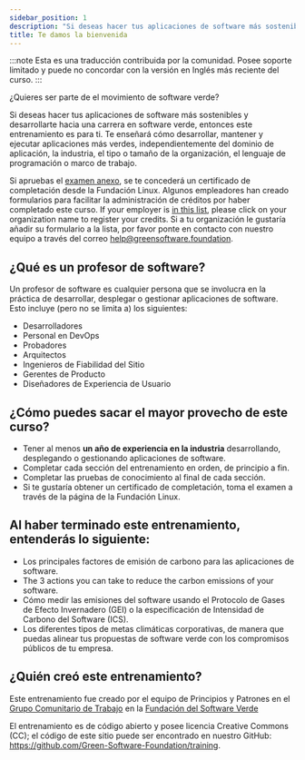 ```yaml
---
sidebar_position: 1
description: "Si deseas hacer tus aplicaciones de software más sostenibles y desarrollarte hacia una carrera en software verde, entonces este entrenamiento es para ti"
title: Te damos la bienvenida
---
```


:::note
Esta es una traducción contribuida por la comunidad. Posee soporte limitado y puede no concordar con la versión en Inglés más reciente del curso.
:::

¿Quieres ser parte de el movimiento de software verde?

Si deseas hacer tus aplicaciones de software más sostenibles y desarrollarte hacia una carrera en software verde, entonces este entrenamiento es para ti. Te enseñará cómo desarrollar, mantener y ejecutar aplicaciones más verdes, independientemente del dominio de aplicación, la industria, el tipo o tamaño de la organización, el lenguaje de programación o marco de trabajo.

Si apruebas el [examen anexo](https://grnsft.org/practitioner/lf-exam), se te concederá un certificado de completación desde la Fundación Linux. Algunos empleadores han creado formularios para facilitar la administración de créditos por haber completado este curso. If your employer is [in this list](https://docs.google.com/document/d/1Jv-f7wGyODzEySQFfVk6Vo_OAHWjf-jAdFmyfDQUgvU/edit?usp=sharing), please click on your organization name to register your credits. Si a tu organización le gustaría añadir su formulario a la lista, por favor ponte en contacto con nuestro equipo a través del correo help@greensoftware.foundation.

## ¿Qué es un profesor de software?

Un profesor de software es cualquier persona que se involucra en la práctica de desarrollar, desplegar o gestionar aplicaciones de software. Esto incluye (pero no se limita a) los siguientes:

- Desarrolladores
- Personal en DevOps
- Probadores
- Arquitectos
- Ingenieros de Fiabilidad del Sitio
- Gerentes de Producto
- Diseñadores de Experiencia de Usuario

## ¿Cómo puedes sacar el mayor provecho de este curso?

- Tener al menos **un año de experiencia en la industria** desarrollando, desplegando o gestionando aplicaciones de software.
- Completar cada sección del entrenamiento en orden, de principio a fin.
- Completar las pruebas de conocimiento al final de cada sección.
- Si te gustaría obtener un certificado de completación, toma el examen a través de la página de la Fundación Linux.

## Al haber terminado este entrenamiento, entenderás lo siguiente:

- Los principales factores de emisión de carbono para las aplicaciones de software.
- The 3 actions you can take to reduce the carbon emissions of your software.
- Cómo medir las emisiones del software usando el Protocolo de Gases de Efecto Invernadero (GEI) o la especificación de Intensidad de Carbono del Software (ICS).
- Los diferentes tipos de metas climáticas corporativas, de manera que puedas alinear tus propuestas de software verde con los compromisos públicos de tu empresa.

## ¿Quién creó este entrenamiento?

Este entrenamiento fue creado por el equipo de Principios y Patrones en el [Grupo Comunitario de Trabajo](https://community.greensoftware.foundation) en la [Fundación del Software Verde](https://greensoftware.foundation)

El entrenamiento es de código abierto y posee licencia Creative Commons (CC); el código de este sitio puede ser encontrado en nuestro GitHub: https://github.com/Green-Software-Foundation/training.
